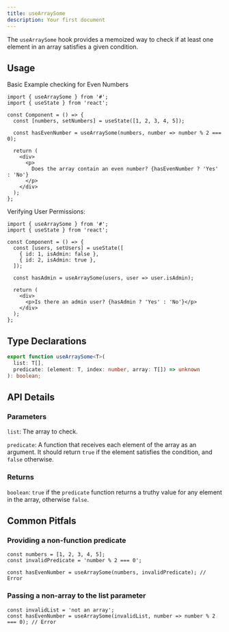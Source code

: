 ```yaml
---
title: useArraySome
description: Your first document
---
```


The `useArraySome` hook provides a memoized way to check if at least one element in an array satisfies a given condition.

## Usage

Basic Example checking for Even Numbers

```tsx
import { useArraySome } from '#';
import { useState } from 'react';

const Component = () => {
  const [numbers, setNumbers] = useState([1, 2, 3, 4, 5]);

  const hasEvenNumber = useArraySome(numbers, number => number % 2 === 0);

  return (
    <div>
      <p>
        Does the array contain an even number? {hasEvenNumber ? 'Yes' : 'No'}
      </p>
    </div>
  );
};
```

Verifying User Permissions:

```tsx
import { useArraySome } from '#';
import { useState } from 'react';

const Component = () => {
  const [users, setUsers] = useState([
    { id: 1, isAdmin: false },
    { id: 2, isAdmin: true },
  ]);

  const hasAdmin = useArraySome(users, user => user.isAdmin);

  return (
    <div>
      <p>Is there an admin user? {hasAdmin ? 'Yes' : 'No'}</p>
    </div>
  );
};
```

## Type Declarations

```typescript
export function useArraySome<T>(
  list: T[],
  predicate: (element: T, index: number, array: T[]) => unknown
): boolean;
```
## API Details

### Parameters

`list`: The array to check.

`predicate`: A function that receives each element of the array as an argument. It should return `true` if the element satisfies the condition, and `false` otherwise.

### Returns

`boolean`: `true` if the `predicate` function returns a truthy value for any element in the array, otherwise `false`.

## Common Pitfals

### Providing a non-function predicate

```tsx
const numbers = [1, 2, 3, 4, 5];
const invalidPredicate = 'number % 2 === 0';

const hasEvenNumber = useArraySome(numbers, invalidPredicate); // Error
```

### Passing a non-array to the list parameter

```tsx
const invalidList = 'not an array';
const hasEvenNumber = useArraySome(invalidList, number => number % 2 === 0); // Error
```
